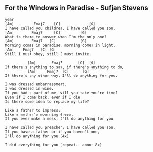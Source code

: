 ## For the Windows in Paradise - Sufjan Stevens
```
{year: 2003}

[Am]         Fmaj7    [C]             [G]
I have called you children, I have called you son,
[Am]        Fmaj7     [C]         [G]
What is there to answer when I'm the only one?
[Am]        Fmaj7   [C]           [G]
Morning comes in paradise, morning comes in light,
[Am]    Fmaj7   [C] [G]
Still I must obey, still I must invite.

          [Am]       Fmaj7       [C]  [G]
If there's anything to say, if there's anything to do,
          [Am]     Fmaj7  [C]      [G]
If there's any other way, I'll do anything for you.

I was dressed embarrassment. 
I was dressed in wine. 
If you had a part of me, will you take you're time? 
Even if I come back, even if I die 
Is there some idea to replace my life? 

Like a father to impress; 
Like a mother's mourning dress, 
If you ever make a mess, I'll do anything for you 

I have called you preacher; I have called you son. 
If you have a father or if you haven't one, 
I'll do anything for you (4x)

I did everything for you (repeat.. about 8x)
```
